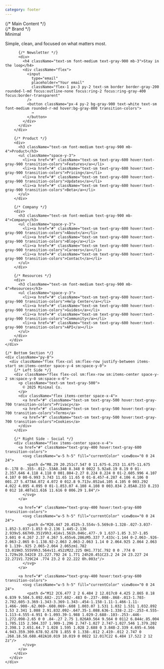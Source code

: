 ```yaml
---
category: footer
---
```


<footer className="bg-white">
  <div className="max-w-6xl mx-auto px-6">
    {/* Main Content */}
    <div className="py-16 border-b border-gray-100">
      <div className="grid gap-12 md:grid-cols-2 lg:grid-cols-4">
        {/* Brand */}
        <div className="lg:col-span-1">
          <div className="flex items-center mb-6">
            <div className="w-8 h-8 bg-black rounded-full flex items-center justify-center">
              <div className="w-3 h-3 bg-white rounded-full"></div>
            </div>
            <span className="ml-3 text-xl font-medium text-gray-900">Minimal</span>
          </div>
          <p className="text-gray-600 text-sm leading-relaxed mb-6">
            Simple, clean, and focused on what matters most.
          </p>
          
          {/* Newsletter */}
          <div>
            <h4 className="text-sm font-medium text-gray-900 mb-3">Stay in the loop</h4>
            <div className="flex">
              <input 
                type="email" 
                placeholder="Your email"
                className="flex-1 px-3 py-2 text-sm border border-gray-200 rounded-l-md focus:outline-none focus:ring-2 focus:ring-gray-400 focus:border-transparent"
              />
              <button className="px-4 py-2 bg-gray-900 text-white text-sm font-medium rounded-r-md hover:bg-gray-800 transition-colors">
                →
              </button>
            </div>
          </div>
        </div>

        {/* Product */}
        <div>
          <h3 className="text-sm font-medium text-gray-900 mb-4">Product</h3>
          <ul className="space-y-3">
            <li><a href="#" className="text-sm text-gray-600 hover:text-gray-900 transition-colors">Features</a></li>
            <li><a href="#" className="text-sm text-gray-600 hover:text-gray-900 transition-colors">Pricing</a></li>
            <li><a href="#" className="text-sm text-gray-600 hover:text-gray-900 transition-colors">Updates</a></li>
            <li><a href="#" className="text-sm text-gray-600 hover:text-gray-900 transition-colors">Beta</a></li>
          </ul>
        </div>

        {/* Company */}
        <div>
          <h3 className="text-sm font-medium text-gray-900 mb-4">Company</h3>
          <ul className="space-y-3">
            <li><a href="#" className="text-sm text-gray-600 hover:text-gray-900 transition-colors">About</a></li>
            <li><a href="#" className="text-sm text-gray-600 hover:text-gray-900 transition-colors">Blog</a></li>
            <li><a href="#" className="text-sm text-gray-600 hover:text-gray-900 transition-colors">Careers</a></li>
            <li><a href="#" className="text-sm text-gray-600 hover:text-gray-900 transition-colors">Contact</a></li>
          </ul>
        </div>

        {/* Resources */}
        <div>
          <h3 className="text-sm font-medium text-gray-900 mb-4">Resources</h3>
          <ul className="space-y-3">
            <li><a href="#" className="text-sm text-gray-600 hover:text-gray-900 transition-colors">Help Center</a></li>
            <li><a href="#" className="text-sm text-gray-600 hover:text-gray-900 transition-colors">Guides</a></li>
            <li><a href="#" className="text-sm text-gray-600 hover:text-gray-900 transition-colors">Community</a></li>
            <li><a href="#" className="text-sm text-gray-600 hover:text-gray-900 transition-colors">API</a></li>
          </ul>
        </div>
      </div>
    </div>

    {/* Bottom Section */}
    <div className="py-8">
      <div className="flex flex-col sm:flex-row justify-between items-start sm:items-center space-y-4 sm:space-y-0">
        {/* Left Side */}
        <div className="flex flex-col sm:flex-row sm:items-center space-y-2 sm:space-y-0 sm:space-x-6">
          <p className="text-sm text-gray-500">
            © 2025 Minimal Co.
          </p>
          <div className="flex items-center space-x-4">
            <a href="#" className="text-sm text-gray-500 hover:text-gray-700 transition-colors">Privacy</a>
            <a href="#" className="text-sm text-gray-500 hover:text-gray-700 transition-colors">Terms</a>
            <a href="#" className="text-sm text-gray-500 hover:text-gray-700 transition-colors">Cookies</a>
          </div>
        </div>

        {/* Right Side - Social */}
        <div className="flex items-center space-x-4">
          <a href="#" className="text-gray-400 hover:text-gray-600 transition-colors">
            <svg className="w-5 h-5" fill="currentColor" viewBox="0 0 24 24">
              <path d="M8.29 20.251c7.547 0 11.675-6.253 11.675-11.675 0-.178 0-.355-.012-.53A8.348 8.348 0 0022 5.92a8.19 8.19 0 01-2.357.646 4.118 4.118 0 001.804-2.27 8.224 8.224 0 01-2.605.996 4.107 4.107 0 00-6.993 3.743 11.65 11.65 0 01-8.457-4.287 4.106 4.106 0 001.27 5.477A4.072 4.072 0 012.8 9.713v.052a4.105 4.105 0 003.292 4.022 4.095 4.095 0 01-1.853.07 4.108 4.108 0 003.834 2.85A8.233 8.233 0 012 18.407a11.616 11.616 0 006.29 1.84"/>
            </svg>
          </a>

          <a href="#" className="text-gray-400 hover:text-gray-600 transition-colors">
            <svg className="w-5 h-5" fill="currentColor" viewBox="0 0 24 24">
              <path d="M20.447 20.452h-3.554v-5.569c0-1.328-.027-3.037-1.852-3.037-1.853 0-2.136 1.445-2.136 2.939v5.667H9.351V9h3.414v1.561h.046c.477-.9 1.637-1.85 3.37-1.85 3.601 0 4.267 2.37 4.267 5.455v6.286zM5.337 7.433c-1.144 0-2.063-.926-2.063-2.065 0-1.138.92-2.063 2.063-2.063 1.14 0 2.064.925 2.064 2.063 0 1.139-.925 2.065-2.064 2.065zm1.782 13.019H3.555V9h3.564v11.452zM22.225 0H1.771C.792 0 0 .774 0 1.729v20.542C0 23.227.792 24 1.771 24h20.451C23.2 24 24 23.227 24 22.271V1.729C24 .774 23.2 0 22.222 0h.003z"/>
            </svg>
          </a>

          <a href="#" className="text-gray-400 hover:text-gray-600 transition-colors">
            <svg className="w-5 h-5" fill="currentColor" viewBox="0 0 24 24">
              <path d="M12 2C6.477 2 2 6.484 2 12.017c0 4.425 2.865 8.18 6.839 9.504.5.092.682-.217.682-.483 0-.237-.008-.868-.013-1.703-2.782.605-3.369-1.343-3.369-1.343-.454-1.158-1.11-1.466-1.11-1.466-.908-.62.069-.608.069-.608 1.003.07 1.531 1.032 1.531 1.032.892 1.53 2.341 1.088 2.91.832.092-.647.35-1.088.636-1.338-2.22-.253-4.555-1.113-4.555-4.951 0-1.093.39-1.988 1.029-2.688-.103-.253-.446-1.272.098-2.65 0 0 .84-.27 2.75 1.026A9.564 9.564 0 0112 6.844c.85.004 1.705.115 2.504.337 1.909-1.296 2.747-1.027 2.747-1.027.546 1.379.202 2.398.1 2.651.64.7 1.028 1.595 1.028 2.688 0 3.848-2.339 4.695-4.566 4.943.359.309.678.92.678 1.855 0 1.338-.012 2.419-.012 2.747 0 .268.18.58.688.482A10.019 10.019 0 0022 12.017C22 6.484 17.522 2 12 2z"/>
            </svg>
          </a>
        </div>
      </div>
    </div>

  </div>
</footer>

